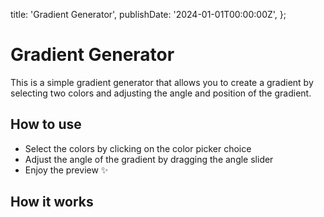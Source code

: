 
  title: 'Gradient Generator',
  publishDate: '2024-01-01T00:00:00Z',
};

# Gradient Generator

This is a simple gradient generator that allows you to create a gradient by selecting two colors and adjusting the angle and position of the gradient.

## How to use

- Select the colors by clicking on the color picker choice
- Adjust the angle of the gradient by dragging the angle slider
- Enjoy the preview ✨

## How it works

<GradientGenerator />


